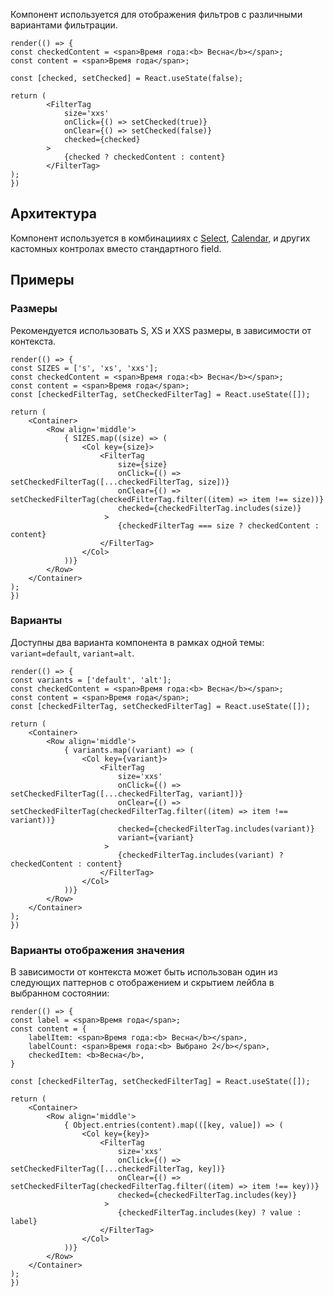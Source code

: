 
Компонент используется для отображения фильтров с различными вариантами фильтрации.

```tsx live
render(() => {
const checkedContent = <span>Время года:<b> Весна</b></span>;
const content = <span>Время года</span>;

const [checked, setChecked] = React.useState(false);

return (
        <FilterTag 
            size='xxs' 
            onClick={() => setChecked(true)}
            onClear={() => setChecked(false)}
            checked={checked}
        >
            {checked ? checkedContent : content}
        </FilterTag>
);
})
```

## Архитектура
Компонент используется в комбинацииях с <a href="/docs/компоненты-select--select">Select</a>, <a href="/docs/компоненты-calendar--calendar">Сalendar</a>, 
и других кастомных контролах вместо стандартного field.

## Примеры

### Размеры
Рекомендуется использовать S, XS и XXS размеры, в зависимости от контекста.

```tsx live
render(() => {
const SIZES = ['s', 'xs', 'xxs'];
const checkedContent = <span>Время года:<b> Весна</b></span>;
const content = <span>Время года</span>;
const [checkedFilterTag, setCheckedFilterTag] = React.useState([]);

return (
    <Container>
        <Row align='middle'>
            { SIZES.map((size) => (
                <Col key={size}>
                    <FilterTag
                        size={size}
                        onClick={() => setCheckedFilterTag([...checkedFilterTag, size])}
                        onClear={() => setCheckedFilterTag(checkedFilterTag.filter((item) => item !== size))}
                        checked={checkedFilterTag.includes(size)} 
                     >
                        {checkedFilterTag === size ? checkedContent : content}
                    </FilterTag>
                </Col>
            ))}
        </Row>
    </Container>
);
})
```

### Варианты
Доступны два варианта компонента в рамках одной темы: `variant=default`, `variant=alt`.

```tsx live
render(() => {
const variants = ['default', 'alt'];
const checkedContent = <span>Время года:<b> Весна</b></span>;
const content = <span>Время года</span>;
const [checkedFilterTag, setCheckedFilterTag] = React.useState([]);

return (
    <Container>
        <Row align='middle'>
            { variants.map((variant) => (
                <Col key={variant}>
                    <FilterTag
                        size='xxs'
                        onClick={() => setCheckedFilterTag([...checkedFilterTag, variant])}
                        onClear={() => setCheckedFilterTag(checkedFilterTag.filter((item) => item !== variant))}
                        checked={checkedFilterTag.includes(variant)} 
                        variant={variant} 
                     >
                        {checkedFilterTag.includes(variant) ? checkedContent : content}
                    </FilterTag>
                </Col>
            ))}
        </Row>
    </Container>
);
})
```

### Варианты отображения значения

В зависимости от контекста может быть использован один из следующих паттернов с отображением и скрытием лейбла в выбранном состоянии:

```tsx live
render(() => {
const label = <span>Время года</span>;
const content = {
    labelItem: <span>Время года:<b> Весна</b></span>,
    labelCount: <span>Время года:<b> Выбрано 2</b></span>,
    checkedItem: <b>Весна</b>,
}

const [checkedFilterTag, setCheckedFilterTag] = React.useState([]);

return (
    <Container>
        <Row align='middle'>
            { Object.entries(content).map(([key, value]) => (
                <Col key={key}>
                    <FilterTag
                        size='xxs'
                        onClick={() => setCheckedFilterTag([...checkedFilterTag, key])}
                        onClear={() => setCheckedFilterTag(checkedFilterTag.filter((item) => item !== key))}
                        checked={checkedFilterTag.includes(key)} 
                     >
                        {checkedFilterTag.includes(key) ? value : label}
                    </FilterTag>
                </Col>
            ))}
        </Row>
    </Container>
);
})
```